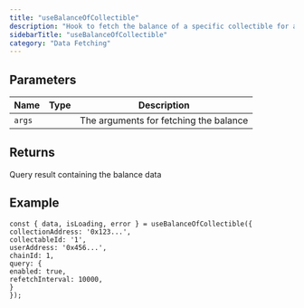 ```yaml
---
title: "useBalanceOfCollectible"
description: "Hook to fetch the balance of a specific collectible for a user"
sidebarTitle: "useBalanceOfCollectible"
category: "Data Fetching"
---
```


## Parameters

| Name | Type | Description |
|------|------|-------------|
| `args` |  | The arguments for fetching the balance |

## Returns

Query result containing the balance data

## Example

```tsx
const { data, isLoading, error } = useBalanceOfCollectible({
collectionAddress: '0x123...',
collectableId: '1',
userAddress: '0x456...',
chainId: 1,
query: {
enabled: true,
refetchInterval: 10000,
}
});
```

